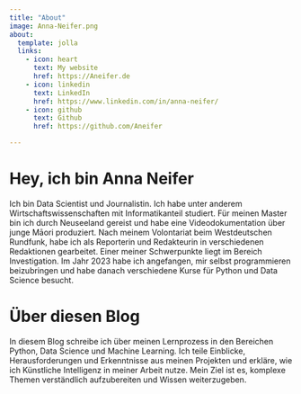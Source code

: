 ```yaml
---
title: "About"
image: Anna-Neifer.png
about:
  template: jolla
  links:
    - icon: heart
      text: My website
      href: https://Aneifer.de
    - icon: linkedin
      text: LinkedIn
      href: https://www.linkedin.com/in/anna-neifer/
    - icon: github
      text: Github
      href: https://github.com/Aneifer

---
```


# Hey, ich bin Anna Neifer

Ich bin Data Scientist und Journalistin. Ich habe unter anderem Wirtschaftswissenschaften mit Informatikanteil studiert. Für meinen Master bin ich durch Neuseeland gereist und habe eine Videodokumentation über junge Māori produziert.
Nach meinem Volontariat beim Westdeutschen Rundfunk, habe ich als Reporterin und Redakteurin in verschiedenen Redaktionen gearbeitet. Einer meiner Schwerpunkte liegt im Bereich Investigation.
Im Jahr 2023 habe ich angefangen, mir selbst programmieren beizubringen und habe danach verschiedene Kurse für Python und Data Science besucht. 

# Über diesen Blog

In diesem Blog schreibe ich über meinen Lernprozess in den Bereichen Python, Data Science und Machine Learning. Ich teile Einblicke, Herausforderungen und Erkenntnisse aus meinen Projekten und erkläre, wie ich Künstliche Intelligenz in meiner Arbeit nutze. Mein Ziel ist es, komplexe Themen verständlich aufzubereiten und Wissen weiterzugeben.